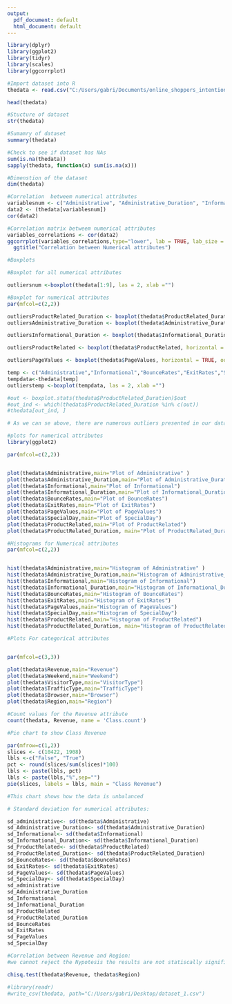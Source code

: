 ---
output:
  pdf_document: default
  html_document: default
---
```{r}
library(dplyr)
library(ggplot2)
library(tidyr)
library(scales)  
library(ggcorrplot)
```

```{r}
#Import dataset into R
thedata <- read.csv("C:/Users/gabri/Documents/online_shoppers_intention.csv")
```


```{r}
head(thedata)
```


```{r}
#Stucture of dataset
str(thedata)
```



```{r}
#Sumamry of dataset
summary(thedata)
```

```{r}
#Check to see if dataset has NAs
sum(is.na(thedata))
sapply(thedata, function(x) sum(is.na(x)))
```

```{r}
#Dimenstion of the dataset
dim(thedata)
```



```{r}
#Correlation  betweem numerical attributes
variablesnum <- c("Administrative", "Administrative_Duration", "Informational", "Informational_Duration",	"ProductRelated",	"ProductRelated_Duration",	"BounceRates",	"ExitRates",	"PageValues",	"SpecialDay")
data2 <- (thedata[variablesnum])
cor(data2)

```





```{r}
#Correlation matrix betweem numerical attributes
variables_correlations <- cor(data2) 
ggcorrplot(variables_correlations,type="lower", lab = TRUE, lab_size = 2) + 
  ggtitle("Correlation between Numerical attributes")
```

```{r}
#Boxplots

#Boxplot for all numerical attributes

outliersnum <-boxplot(thedata[1:9], las = 2, xlab ="") 

```


```{r}
#Boxplot for numerical attributes
par(mfcol=c(2,2))

outliersProductRelated_Duration <- boxplot(thedata$ProductRelated_Duration, horizontal = TRUE, outline = TRUE, main = "Boxplot for ProductRelated_Duration ")
outliersAdministrative_Duration <- boxplot(thedata$Administrative_Duration, horizontal = TRUE, outline = TRUE, main = "Boxplot for Administrative_Duration")

outliersInformational_Duration <- boxplot(thedata$Informational_Duration, horizontal = TRUE, outline = TRUE, main = "Boxplot for Informational_Duration ")

outliersProductRelated <- boxplot(thedata$ProductRelated, horizontal = TRUE, outline = TRUE, main = "Boxplot for ProductRelated ")

outliersPageValues <- boxplot(thedata$PageValues, horizontal = TRUE, outline = TRUE, main = "Boxplot for PageValues ")

temp <- c("Administrative","Informational","BounceRates","ExitRates","SpecialDay")
tempdata<-thedata[temp]
outlierstemp <-boxplot(tempdata, las = 2, xlab ="")

#out <- boxplot.stats(thedata$ProductRelated_Duration)$out
#out_ind <- which(thedata$ProductRelated_Duration %in% c(out))
#thedata[out_ind, ]


```
```{r}
# As we can se above, there are numerous outliers presented in our data, if we remove them there would be a loss of information, so we will move foreward without removing the outliers
```


```{r}
#plots for numerical attributes
library(ggplot2)

par(mfcol=c(2,2))


plot(thedata$Administrative,main="Plot of Administrative" )
plot(thedata$Administrative_Duration,main="Plot of Administrative_Duration")
plot(thedata$Informational,main="Plot of Informational")
plot(thedata$Informational_Duration,main="Plot of Informational_Duration")
plot(thedata$BounceRates,main="Plot of BounceRates")
plot(thedata$ExitRates,main="Plot of ExitRates")
plot(thedata$PageValues,main="Plot of PageValues")
plot(thedata$SpecialDay,main="Plot of SpecialDay")
plot(thedata$ProductRelated,main="Plot of ProductRelated")
plot(thedata$ProductRelated_Duration, main="Plot of ProductRelated_Duration")
```
```{r}
#Histograms for Numerical attributes
par(mfcol=c(2,2))


hist(thedata$Administrative,main="Histogram of Administrative" )
hist(thedata$Administrative_Duration,main="Histogram of Administrative_Duration")
hist(thedata$Informational,main="Histogram of Informational")
hist(thedata$Informational_Duration,main="Histogram of Informational_Duration")
hist(thedata$BounceRates,main="Histogram of BounceRates")
hist(thedata$ExitRates,main="Histogram of ExitRates")
hist(thedata$PageValues,main="Histogram of PageValues")
hist(thedata$SpecialDay,main="Histogram of SpecialDay")
hist(thedata$ProductRelated,main="Histogram of ProductRelated")
hist(thedata$ProductRelated_Duration, main="Histogram of ProductRelated_Duration")
```


```{r}
#Plots For categorical attributes


par(mfcol=c(3,3))

plot(thedata$Revenue,main="Revenue")
plot(thedata$Weekend,main="Weekend")
plot(thedata$VisitorType,main="VisitorType")
plot(thedata$TrafficType,main="TrafficType")
plot(thedata$Browser,main="Browser")
plot(thedata$Region,main="Region")
```



```{r}
#Count values for the Revenue attribute
count(thedata, Revenue, name = 'Class.count')
```


```{r}

#Pie chart to show Class Revenue

par(mfrow=c(1,2))
slices <- c(10422, 1908)
lbls <-c("False", "True")
pct <- round(slices/sum(slices)*100)
lbls <- paste(lbls, pct)
lbls <- paste(lbls,"%",sep="")
pie(slices, labels = lbls, main = "Class Revenue")

#This chart shows how the data is unbalanced
```



```{r}

# Standard deviation for numerical attributes:

sd_administrative<- sd(thedata$Administrative)
sd_Administrative_Duration<- sd(thedata$Administrative_Duration)
sd_Informational<- sd(thedata$Informational)
sd_Informational_Duration<- sd(thedata$Informational_Duration)
sd_ProductRelated<- sd(thedata$ProductRelated)
sd_ProductRelated_Duration<- sd(thedata$ProductRelated_Duration)
sd_BounceRates<- sd(thedata$BounceRates)
sd_ExitRates<- sd(thedata$ExitRates)
sd_PageValues<- sd(thedata$PageValues)
sd_SpecialDay<- sd(thedata$SpecialDay)
sd_administrative
sd_Administrative_Duration
sd_Informational
sd_Informational_Duration
sd_ProductRelated
sd_ProductRelated_Duration
sd_BounceRates
sd_ExitRates
sd_PageValues
sd_SpecialDay
```




```{r}
#Correlation between Revenue and Region:
#we cannot reject the Nypotesis the results are not statiscally significant

chisq.test(thedata$Revenue, thedata$Region)
```

```{r}
#library(readr)
#write_csv(thedata, path="C:/Users/gabri/Desktop/dataset_1.csv")
```



          

              

